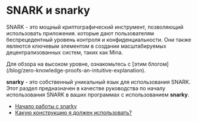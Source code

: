 
# SNARK и snarky

SNARK - это мощный криптографический инструмент, позволяющий использовать приложения.
которые дают пользователям беспрецедентный уровень контроля и конфиденциальности.
Они также являются ключевым элементом в создании масштабируемых децентрализованных систем, таких как Mina.

Для обзора на высоком уровне, ознакомьтесь с [этим блогом] (/blog/zero-knowledge-proofs-an-intuitive-explanation).

**snarky** - это собственный уникальный язык для использования SNARK.
Этот раздел предназначен в качестве руководства по началу использования SNARK в
ваших программах с использованием **snarky**.

- [Начало работы с snarky](/docs/snarks/snarky)
- [Какую конструкцию я должен использовать?](/docs/snarks/constructions)
